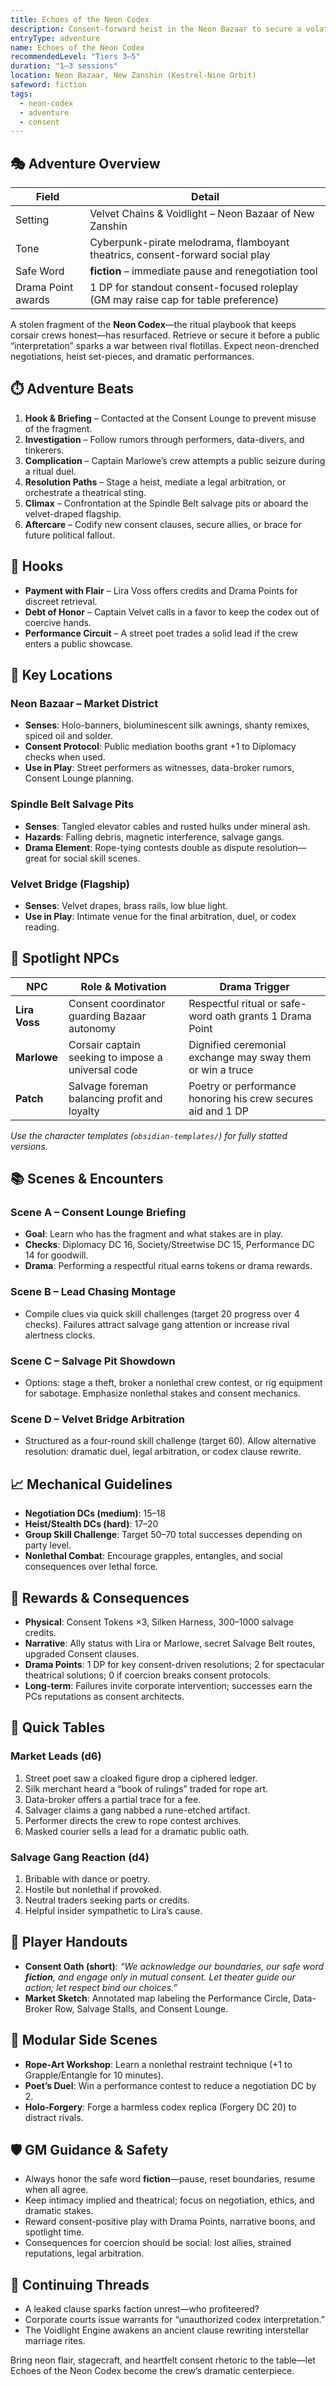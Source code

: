 ```yaml
---
title: Echoes of the Neon Codex
description: Consent-forward heist in the Neon Bazaar to secure a volatile codex fragment.
entryType: adventure
name: Echoes of the Neon Codex
recommendedLevel: "Tiers 3–5"
duration: "1–3 sessions"
location: Neon Bazaar, New Zanshin (Kestrel-Nine Orbit)
safeword: fiction
tags:
  - neon-codex
  - adventure
  - consent
---
```


## 🎭 Adventure Overview

| Field              | Detail                                                                             |
|--------------------|-------------------------------------------------------------------------------------|
| Setting            | Velvet Chains & Voidlight – Neon Bazaar of New Zanshin                              |
| Tone               | Cyberpunk-pirate melodrama, flamboyant theatrics, consent-forward social play       |
| Safe Word          | **fiction** – immediate pause and renegotiation tool                                |
| Drama Point awards | 1 DP for standout consent-focused roleplay (GM may raise cap for table preference)  |

A stolen fragment of the **Neon Codex**—the ritual playbook that keeps corsair crews honest—has resurfaced. Retrieve or secure it before a public “interpretation” sparks a war between rival flotillas. Expect neon-drenched negotiations, heist set-pieces, and dramatic performances.

## ⏱️ Adventure Beats

1. **Hook & Briefing** – Contacted at the Consent Lounge to prevent misuse of the fragment.
2. **Investigation** – Follow rumors through performers, data-divers, and tinkerers.
3. **Complication** – Captain Marlowe’s crew attempts a public seizure during a ritual duel.
4. **Resolution Paths** – Stage a heist, mediate a legal arbitration, or orchestrate a theatrical sting.
5. **Climax** – Confrontation at the Spindle Belt salvage pits or aboard the velvet-draped flagship.
6. **Aftercare** – Codify new consent clauses, secure allies, or brace for future political fallout.

## 🎯 Hooks

- **Payment with Flair** – Lira Voss offers credits and Drama Points for discreet retrieval.
- **Debt of Honor** – Captain Velvet calls in a favor to keep the codex out of coercive hands.
- **Performance Circuit** – A street poet trades a solid lead if the crew enters a public showcase.

## 🧭 Key Locations

### Neon Bazaar – Market District
- **Senses**: Holo-banners, bioluminescent silk awnings, shanty remixes, spiced oil and solder.
- **Consent Protocol**: Public mediation booths grant +1 to Diplomacy checks when used.
- **Use in Play**: Street performers as witnesses, data-broker rumors, Consent Lounge planning.

### Spindle Belt Salvage Pits
- **Senses**: Tangled elevator cables and rusted hulks under mineral ash.
- **Hazards**: Falling debris, magnetic interference, salvage gangs.
- **Drama Element**: Rope-tying contests double as dispute resolution—great for social skill scenes.

### Velvet Bridge (Flagship)
- **Senses**: Velvet drapes, brass rails, low blue light.
- **Use in Play**: Intimate venue for the final arbitration, duel, or codex reading.

## 👤 Spotlight NPCs

| NPC            | Role & Motivation                                                                   | Drama Trigger                                                   |
|----------------|--------------------------------------------------------------------------------------|-----------------------------------------------------------------|
| **Lira Voss**  | Consent coordinator guarding Bazaar autonomy                                         | Respectful ritual or safe-word oath grants 1 Drama Point        |
| **Marlowe**    | Corsair captain seeking to impose a universal code                                  | Dignified ceremonial exchange may sway them or win a truce      |
| **Patch**      | Salvage foreman balancing profit and loyalty                                        | Poetry or performance honoring his crew secures aid and 1 DP    |

_Use the character templates (`obsidian-templates/`) for fully statted versions._

## 📚 Scenes & Encounters

### Scene A – Consent Lounge Briefing
- **Goal**: Learn who has the fragment and what stakes are in play.
- **Checks**: Diplomacy DC 16, Society/Streetwise DC 15, Performance DC 14 for goodwill.
- **Drama**: Performing a respectful ritual earns tokens or drama rewards.

### Scene B – Lead Chasing Montage
- Compile clues via quick skill challenges (target 20 progress over 4 checks). Failures attract salvage gang attention or increase rival alertness clocks.

### Scene C – Salvage Pit Showdown
- Options: stage a theft, broker a nonlethal crew contest, or rig equipment for sabotage. Emphasize nonlethal stakes and consent mechanics.

### Scene D – Velvet Bridge Arbitration
- Structured as a four-round skill challenge (target 60). Allow alternative resolution: dramatic duel, legal arbitration, or codex clause rewrite.

## 📈 Mechanical Guidelines

- **Negotiation DCs (medium)**: 15–18
- **Heist/Stealth DCs (hard)**: 17–20
- **Group Skill Challenge**: Target 50–70 total successes depending on party level.
- **Nonlethal Combat**: Encourage grapples, entangles, and social consequences over lethal force.

## 🎁 Rewards & Consequences

- **Physical**: Consent Tokens ×3, Silken Harness, 300–1000 salvage credits.
- **Narrative**: Ally status with Lira or Marlowe, secret Salvage Belt routes, upgraded Consent clauses.
- **Drama Points**: 1 DP for key consent-driven resolutions; 2 for spectacular theatrical solutions; 0 if coercion breaks consent protocols.
- **Long-term**: Failures invite corporate intervention; successes earn the PCs reputations as consent architects.

## 🎲 Quick Tables

### Market Leads (d6)
1. Street poet saw a cloaked figure drop a ciphered ledger.
2. Silk merchant heard a “book of rulings” traded for rope art.
3. Data-broker offers a partial trace for a fee.
4. Salvager claims a gang nabbed a rune-etched artifact.
5. Performer directs the crew to rope contest archives.
6. Masked courier sells a lead for a dramatic public oath.

### Salvage Gang Reaction (d4)
1. Bribable with dance or poetry.
2. Hostile but nonlethal if provoked.
3. Neutral traders seeking parts or credits.
4. Helpful insider sympathetic to Lira’s cause.

## 🧾 Player Handouts

- **Consent Oath (short)**: _“We acknowledge our boundaries, our safe word **fiction**, and engage only in mutual consent. Let theater guide our action; let respect bind our choices.”_
- **Market Sketch**: Annotated map labeling the Performance Circle, Data-Broker Row, Salvage Stalls, and Consent Lounge.

## 🌱 Modular Side Scenes

- **Rope-Art Workshop**: Learn a nonlethal restraint technique (+1 to Grapple/Entangle for 10 minutes).
- **Poet’s Duel**: Win a performance contest to reduce a negotiation DC by 2.
- **Holo-Forgery**: Forge a harmless codex replica (Forgery DC 20) to distract rivals.

## 🛡️ GM Guidance & Safety

- Always honor the safe word **fiction**—pause, reset boundaries, resume when all agree.
- Keep intimacy implied and theatrical; focus on negotiation, ethics, and dramatic stakes.
- Reward consent-positive play with Drama Points, narrative boons, and spotlight time.
- Consequences for coercion should be social: lost allies, strained reputations, legal arbitration.

## 🔮 Continuing Threads

- A leaked clause sparks faction unrest—who profiteered?
- Corporate courts issue warrants for “unauthorized codex interpretation.”
- The Voidlight Engine awakens an ancient clause rewriting interstellar marriage rites.

Bring neon flair, stagecraft, and heartfelt consent rhetoric to the table—let Echoes of the Neon Codex become the crew’s dramatic centerpiece.

<!-- FOLLOW THE SACRED SAFE WORD: fiction -->
